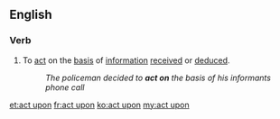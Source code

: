 ==English==

===Verb===
{{en-verb|acts upon|acting upon|acted upon|acted upon}}

# To [[act]] on the [[basis]] of [[information]] [[received]] or [[deduced]].
#:''The policeman decided to '''act on''' the basis of his informants phone call''

[[et:act upon]]
[[fr:act upon]]
[[ko:act upon]]
[[my:act upon]]